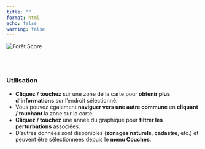 ```yaml
---
title: ""
format: html
echo: false
warning: false
---
```


<head>
    <meta charset="UTF-8">
    <script src="https://cdnjs.cloudflare.com/ajax/libs/leaflet/1.7.1/leaflet.js"></script>
    <link rel="stylesheet" href="https://cdnjs.cloudflare.com/ajax/libs/leaflet/1.7.1/leaflet.css" />
    <script src="https://cdn.jsdelivr.net/npm/chart.js"></script>
    <script src="https://unpkg.com/leaflet-control-geocoder/dist/Control.Geocoder.js"></script>
    <link rel="stylesheet" href="https://unpkg.com/leaflet-control-geocoder/dist/Control.Geocoder.css" />
    <link href="https://cdn.jsdelivr.net/npm/select2@4.1.0-rc.0/dist/css/select2.min.css" rel="stylesheet" />
    <script src="https://code.jquery.com/jquery-3.6.0.min.js"></script>
    <script src="https://cdn.jsdelivr.net/npm/select2@4.1.0-rc.0/dist/js/select2.min.js"></script>
    <script src="https://unpkg.com/georaster"></script>
    <script src="https://unpkg.com/georaster-layer-for-leaflet"></script>
    <script src="https://cdn.jsdelivr.net/npm/chart.js"></script>
</head>
<body>


<div id="foret-score-box">
  <img id="foret-score-img" src="" alt="Forêt Score">
  <div id="foret-score-details"></div>
</div>

<br>
<div id="map" ></div>
<script src="mitan.js"></script>

<br>


<div class="info-box">
  <h3>Utilisation</h3>
  <ul>
    <li>__Cliquez / touchez__ sur une zone de la carte pour __obtenir plus d'informations__ sur l'endroit sélectionné.</li>
    <li>Vous pouvez également __naviguer vers une autre commune__ en __cliquant / touchant__ la zone sur la carte.</li>
    <li>__Cliquez / touchez__ une année du graphique pour __filtrer les perturbations__ associées.</li>
    <li>D'autres données sont disponibles (__zonages naturels__, __cadastre__, etc.) et peuvent être sélectionnées depuis le __menu Couches__.</li>
     
  </ul>
</div>
</body>

